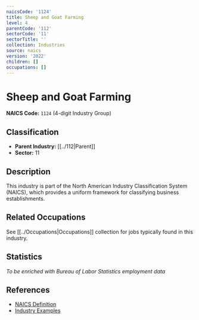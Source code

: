```yaml
---
naicsCode: '1124'
title: Sheep and Goat Farming
level: 4
parentCode: '112'
sectorCode: '11'
sectorTitle: ''
collection: Industries
source: naics
version: '2022'
children: []
occupations: []
---
```

# Sheep and Goat Farming

**NAICS Code:** `1124` (4-digit Industry Group)

## Classification

- **Parent Industry:** [[../112|Parent]]
- **Sector:** 11

## Description

This industry is part of the North American Industry Classification System (NAICS), which provides a uniform framework for classifying business establishments.

## Related Occupations

See [[../Occupations|Occupations]] collection for jobs typically found in this industry.

## Statistics

*To be enriched with Bureau of Labor Statistics employment data*

## References

- [NAICS Definition](https://www.census.gov/naics/)
- [Industry Examples](https://www.census.gov/naics/2022NAICS/)
